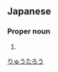 ==Japanese==
{{ja-kanjitab|龍|太|朗}}

===Proper noun===
{{ja-pos|proper|りゅうたろう}}

# {{given name|male|lang=ja}}

[[Category:Japanese male given names|りゅうたろう]]